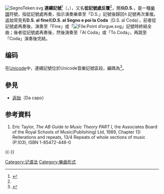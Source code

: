 {{hatnote|[[File:Confusion_grey.svg|24px]]  「'''Dal Segno'''」-{zh-hans:重定向;zh-hant:重新導向}-至此，本條目介紹的是樂譜符號。關於美少女遊戲，請見「'''[[D.S._-Dal_Segno-|D.S. -Dal Segno-]]'''」。}}
[[File:SegnoTeken.svg|thumb]]
'''連續記號'''<ref name="tw-trans">{{cite web|title=dal segno {It.} - 連續記號；從記號處反覆|url=https://terms.naer.edu.tw/detail/3238977/|website=國家教育研究院雙語詞彙、學術名詞暨辭書資訊網|publisher=[[國家教育研究院|國家教育研究院]]|language=zh-tw|access-date=2022-02-06}}</ref>（{{lang-it|Dal Segno}}，{{IPA-it|dal ˈseɲɲo|pron}}），又名'''從記號處反覆'''<ref name="tw-trans"/>，簡稱'''D.S.'''，是一種[[樂譜|樂譜]]符號，指從記號處再奏，指示演奏樂章至「D.S.」記號後歸回[[File:SegnoTeken.svg|12px]]記號再次重複。返始常見有'''D.S. al fine'''和'''D.S. al Segno e poi la Coda'''（D.S. al Coda），前者從記號處再奏後，演奏至「Fine」或「[[File:Point_d’orgue.svg|File:Point d’orgue.svg]]」記號時終結全曲；後者從記號處再奏後，然後演奏至「Al Coda」或「To Coda」，再跳至「Coda」演奏後完結。

==编码==
在[[Unicode|Unicode]]中，連續記號位於Unicode音樂記號區段，編碼為{{unichar|1D10B|MUSICAL SYMBOL SEGNO}}<ref>{{cite web|url=http://unicode.org/charts/PDF/U1D100.pdf|title=Musical Symbols|publisher=[[Unicode聯盟|The Unicode Consortium]]|language=en|access-date=2022-02-06|archive-date=2022-01-25|archive-url=https://web.archive.org/web/20220125075901/https://www.unicode.org/charts/PDF/U1D100.pdf|dead-url=no}}</ref>。

==參見==
*[[返始|返始]]（Da capo）

==参考資料==
<div class="references-small">
<references />
#Eric Taylor, ''The AB Guide to Music Theory PART I'', the Associates Board of the Royal Schools of Music(Publishing) Ltd, 1989, Chapter 13: Reiterations and repeats, 13/4 Repeats of whole sections of music (P.103), ISBN 1-85472-446-0
</div>

{{-}}
{{Musical notation}}

[[Category:记谱法|Category:记谱法]]
[[Category:樂曲形式|Category:樂曲形式]]